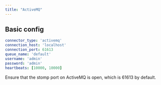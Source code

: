 ```yaml
---
title: "ActiveMQ"
---
```


## Basic config

```yaml
connector_type: 'activemq'
connection_host: 'localhost'
connection_port: 61613
queue_name: 'default'
username: 'admin'
password: 'admin'
heartbeats: [10000, 10000]
```

Ensure that the stomp port on ActiveMQ is open, which is 61613 by default.
